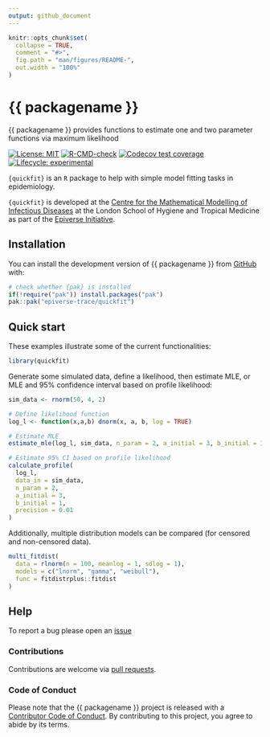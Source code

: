```yaml
---
output: github_document
---
```


<!-- README.md is generated from README.Rmd. Please edit that file. -->
<!-- The code to render this README is stored in .github/workflows/render-readme.yaml -->
<!-- Variables marked with double curly braces will be transformed beforehand: -->
<!-- `packagename` is extracted from the DESCRIPTION file -->
<!-- `gh_repo` is extracted via a special environment variable in GitHub Actions -->


```r
knitr::opts_chunk$set(
  collapse = TRUE,
  comment = "#>",
  fig.path = "man/figures/README-",
  out.width = "100%"
)
```

# {{ packagename }}

{{ packagename }} provides functions to estimate one and two parameter functions
via maximum likelihood

<!-- badges: start -->
[![License: MIT](https://img.shields.io/badge/License-MIT-yellow.svg)](https://opensource.org/licenses/MIT)
[![R-CMD-check](https://github.com/{{ gh_repo }}/actions/workflows/R-CMD-check.yaml/badge.svg)](https://github.com/{{ gh_repo }}/actions/workflows/R-CMD-check.yaml)
[![Codecov test coverage](https://codecov.io/gh/{{ gh_repo }}/branch/main/graph/badge.svg)](https://app.codecov.io/gh/{{ gh_repo }}?branch=main)
[![Lifecycle: experimental](https://img.shields.io/badge/lifecycle-experimental-orange.svg)](https://lifecycle.r-lib.org/articles/stages.html#experimental)
<!-- badges: end -->


`{quickfit}` is an `R` package to help with simple model fitting tasks in epidemiology.

`{quickfit}` is developed at the [Centre for the Mathematical Modelling of Infectious Diseases](https://www.lshtm.ac.uk/research/centres/centre-mathematical-modelling-infectious-diseases) at the London School of Hygiene and Tropical Medicine as part of the [Epiverse Initiative](https://data.org/initiatives/epiverse/).


## Installation

You can install the development version of {{ packagename }} from
[GitHub](https://github.com/) with:

``` r
# check whether {pak} is installed
if(!require("pak")) install.packages("pak")
pak::pak("epiverse-trace/quickfit")
```

## Quick start

These examples illustrate some of the current functionalities:

```r
library(quickfit)
```

Generate some simulated data, define a likelihood, then estimate MLE, 
or MLE and 95% confidence interval based on profile likelihood:

```r
sim_data <- rnorm(50, 4, 2)

# Define likelihood function
log_l <- function(x,a,b) dnorm(x, a, b, log = TRUE)

# Estimate MLE
estimate_mle(log_l, sim_data, n_param = 2, a_initial = 3, b_initial = 1)

# Estimate 95% CI based on profile likelihood
calculate_profile(
  log_l, 
  data_in = sim_data, 
  n_param = 2, 
  a_initial = 3, 
  b_initial = 1, 
  precision = 0.01
)
```

Additionally, multiple distribution models can be compared (for censored and 
non-censored data).

```r
multi_fitdist(
  data = rlnorm(n = 100, meanlog = 1, sdlog = 1), 
  models = c("lnorm", "gamma", "weibull"), 
  func = fitdistrplus::fitdist
)
```

## Help 

To report a bug please open an [issue](https://github.com/epiverse-trace/quickfit/issues/new/choose)

### Contributions

Contributions are welcome via [pull requests](https://github.com/{{ gh_repo }}/pulls).

### Code of Conduct

Please note that the {{ packagename }} project is released with a 
[Contributor Code of Conduct](https://github.com/epiverse-trace/.github/blob/main/CODE_OF_CONDUCT.md).
By contributing to this project, you agree to abide by its terms.
